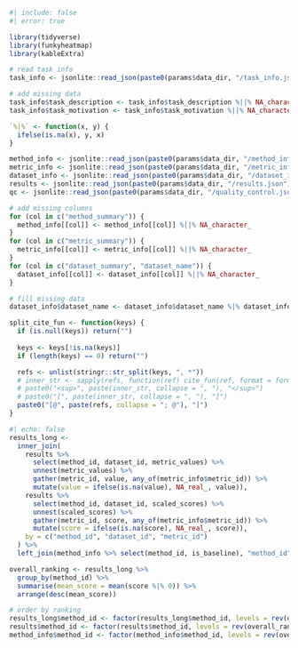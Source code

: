 

```r
#| include: false
#| error: true

library(tidyverse)
library(funkyheatmap)
library(kableExtra)

# read task info
task_info <- jsonlite::read_json(paste0(params$data_dir, "/task_info.json"))

# add missing data
task_info$task_description <- task_info$task_description %||% NA_character_
task_info$task_motivation <- task_info$task_motivation %||% NA_character_

`%|%` <- function(x, y) {
  ifelse(is.na(x), y, x)
}

method_info <- jsonlite::read_json(paste0(params$data_dir, "/method_info.json"), simplifyVector = TRUE)
metric_info <- jsonlite::read_json(paste0(params$data_dir, "/metric_info.json"), simplifyVector = TRUE)
dataset_info <- jsonlite::read_json(paste0(params$data_dir, "/dataset_info.json"), simplifyVector = TRUE)
results <- jsonlite::read_json(paste0(params$data_dir, "/results.json"), simplifyVector = TRUE)
qc <- jsonlite::read_json(paste0(params$data_dir, "/quality_control.json"), simplifyVector = TRUE)

# add missing columns
for (col in c("method_summary")) {
  method_info[[col]] <- method_info[[col]] %||% NA_character_
}
for (col in c("metric_summary")) {
  metric_info[[col]] <- metric_info[[col]] %||% NA_character_
}
for (col in c("dataset_summary", "dataset_name")) {
  dataset_info[[col]] <- dataset_info[[col]] %||% NA_character_
}

# fill missing data
dataset_info$dataset_name <- dataset_info$dataset_name %|% dataset_info$dataset_id

split_cite_fun <- function(keys) {
  if (is.null(keys)) return("")
  
  keys <- keys[!is.na(keys)]
  if (length(keys) == 0) return("")

  refs <- unlist(stringr::str_split(keys, ", *"))
  # inner_str <- sapply(refs, function(ref) cite_fun(ref, format = format))
  # paste0("<sup>", paste(inner_str, collapse = ", "), "</sup>")
  # paste0("[", paste(inner_str, collapse = ", "), "]")
  paste0("[@", paste(refs, collapse = "; @"), "]")
}
```


```r
#| echo: false
results_long <-
  inner_join(
    results %>%
      select(method_id, dataset_id, metric_values) %>%
      unnest(metric_values) %>%
      gather(metric_id, value, any_of(metric_info$metric_id)) %>%
      mutate(value = ifelse(is.na(value), NA_real_, value)),
    results %>%
      select(method_id, dataset_id, scaled_scores) %>%
      unnest(scaled_scores) %>%
      gather(metric_id, score, any_of(metric_info$metric_id)) %>%
      mutate(score = ifelse(is.na(score), NA_real_, score)),
    by = c("method_id", "dataset_id", "metric_id")
  ) %>%
  left_join(method_info %>% select(method_id, is_baseline), "method_id")

overall_ranking <- results_long %>%
  group_by(method_id) %>%
  summarise(mean_score = mean(score %|% 0)) %>%
  arrange(desc(mean_score))

# order by ranking
results_long$method_id <- factor(results_long$method_id, levels = rev(overall_ranking$method_id))
results$method_id <- factor(results$method_id, levels = rev(overall_ranking$method_id))
method_info$method_id <- factor(method_info$method_id, levels = rev(overall_ranking$method_id))
```